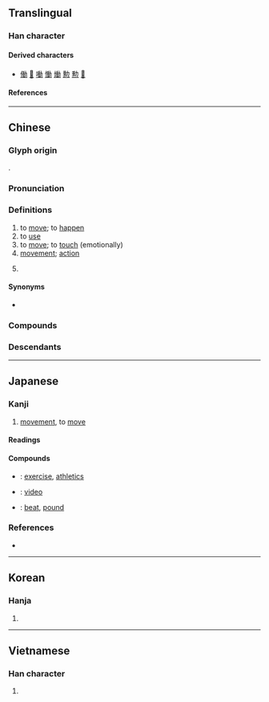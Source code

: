 {{also|动|働|重力}}
{{character info}}
==Translingual==

===Han character===
{{Han char|rn=19|rad=力|as=09|sn=11|four=24127|canj=HGKS|ids=⿰重力}}

====Derived characters====
* [[働]] [[𠘃]] [[㗢]] [[慟]] [[㷲]] [[憅]] [[勲]] [[𧜻]]

====References====
{{Han ref|kx=0148.140|dkj=02390|dj=0333.240|hdz=10375.060|uh=52D5}}

----

==Chinese==
{{zh-forms|s=动|alt=𨔝,㣫,勭}}

===Glyph origin===
{{Han etym}}
{{Han compound|重|力|c1=p|c2=s|t2=strength|ls=psc}}.

===Pronunciation===
{{zh-pron
|m=dòng
|ma=y
|dg=дун3
|c=dung6
|c-t=uung5
|g=tung5
|h=pfs=thûng/thung;gd=tung1/tung4
|j=dung3
|mb=dòng
|md=dông
|mn=qz,jj:tǎng/tw,xm,zz:tāng/qz,jj:tǒng/tw,xm,zz:tōng
|mn_note=tǎng/tāng - vernacular; tǒng/tōng - literary
|mn-t=tang6/dang6/dong6
|mn-t_note=dang6/tang6 - vernacular; dong6 - literary
|x=dong5/dong4
|x_note=dong5 - vernacular; dong4 - literary
|w=3don
|mc=y
|oc=y
|cat=v,n
}}

===Definitions===
{{zh-hanzi}}

# to [[move]]; to [[happen]]
# to [[use]]
# to [[move]]; to [[touch]] (emotionally)
# [[movement]]; [[action]]
# {{lb|zh|grammar}} {{zh-abbrev|動詞|[[verb]]}}

====Synonyms====
* {{qualifier|Cantonese|to move}} {{zh-l|喐|tr=juk1}}

===Compounds===
{{zh-der|動不動|動不得|動亂|動人:moving, touching|動人心弦|動作:action, movement, motion|動作片|動兵|動刑|動力|動力學|動力機|動勁兒|動口|動向|動員:to mobilise|動問:to query|動嘴|動土|動工|動彈|動心|動心眼兒|動念|動怒|動情|動感|動態|動態助詞|動手:to touch/hit/get to work|動手動腳|動手術|動換|動搖|動支|動機:motive, intention|動武|動氣|動滑輪|動火|動物:animal|動物園:zoo|動物學:zoology|動物油|動物澱粉|動物纖維|動產|動用|動畫|動畫片|動目|動窩|動筆|動粗|動聽|動肝火|動能|動脈:artery|動脈硬化|動脈輸血|動腦筋|動蕩:turbulent, unrest|動詞:verb|動議|動身:to start, to set out|動輒|動輪|動轉|動量|動量詞|動電學|動靜:movement, activity|動響|動魄驚心|不動尊|不動產|主動|主動式|主動脈|互動|互動式|他動|他動詞|傳動|傳動帶|傳動比|傾動|內動詞|出動|制動器|助動詞|動事|動使|動刀|動刀兵|動勁|動勞|動勢|動名詞|動員令|動因|動容|動干戈|動息|動情素|動意|動憚|動手腳|動撣|動植物|動止|動漫畫|動煩|動熱|動物膠|動盪|動脈瘤|動腦|動興|動舌|動遷戶|動魄|勞動|勞動力|勞動日|勞動節|勞動者|半自動|原動力|反動|同動詞|哄動|地動|地動儀|外動詞|大動亂|大動作|大動脈|天動說|好動|妄動|小動作|帶動|帶動唱|引動|律動|律動感|心動|快動作|悸動|感動|慢動作|扇動|打動|扭動|抖動|抽動|拂動|拱動|挑動|挪動|挫動|振動|掀動|推動|揮動|搏動|搐動|搖動|搬動|撥動|撩動|撼動|擺動|擺動波|擾動|攪動|改動|啟動|晃動|暴動|更動|橈動脈|機動|機動性|歆動|泛動|波動|洶動|活動|流動|流動性|浮動|減動|滑動|滑動面|滾動|激動|烘動|煽動|牽動|生動|異動|發動|發動機|盲動|移動|竄動|策動|總動員|翕動|翻動|聳動|肺動脈|胎動|能動|脈動|脈動星|自動|自動化|自動門|興動|舉動|舞動|萌動|蟻動|蠕動|蠢動|行動|行動派|衝動|被動|被動式|觸動|說動|調動|譟動|警動|變動|賣動|走動|起動|起動器|跳動|躁動|躍動|轉動|轟動|運動|運動員|運動場|運動家|運動會|運動衫|運動鞋|過動兒|那動|閃動|開動|雷動|電動|電動機|電動車|震動|靈動|章動|響動兒|頸動脈|顫動|風動|飄動|騷動|驅動|驚動|鬆動|鬧動|鬨動|魄動|鼓動|攝動|意動用法|一舉一動|不為所動|大動肝火|大動干戈|勞師動眾|使動|巋然不動|手動}}

===Descendants===
{{CJKV||どう|동|động}}

{{zh-cat|Beginning}}

----

==Japanese==

===Kanji===
{{ja-kanji|grade=3|rs=力09}}

# [[movement]], to [[move]]

====Readings====
{{ja-readings
|goon=ず<づ
|kanon=とう<とう
|kanyoon=どう<どう
|kun=うご-く, うご-かす, うご-き, やや-もすれば
|nanori=るぎ, いつ
}}

====Compounds====
{{der-top|Compounds}}
* {{ja-r|運%動|うん%どう}}: [[exercise]], [[athletics]]
* {{ja-r|動%画|どう%が}}: [[video]]
* {{ja-r|鼓%動|こ%どう}}: [[beat]], [[pound]]
{{der-bottom}}

===References===
* {{R:DKJ|動}}

----

==Korean==

===Hanja===
{{ko-hanja|[[움직이다|움직일]]|동}}

# {{hanja form of|동|[[move]]}}

----

==Vietnamese==

===Han character===
{{vi-readings|reading=[[động]], [[đụng]]|rs=力09}}

# {{rfdef|vi|sort=力09}}